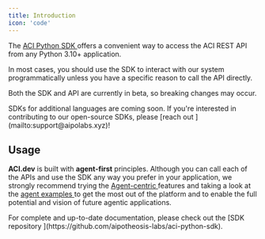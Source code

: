 ```yaml
---
title: Introduction
icon: 'code'
---
```

The [ACI Python SDK <Icon icon="up-right-from-square"/>](https://github.com/aipotheosis-labs/aci-python-sdk) offers a convenient way to access the ACI REST API from any Python 3.10+ application.

In most cases, you should use the SDK to interact with our system programmatically unless you have a specific reason to call the API directly.

Both the SDK and API are currently in beta, so breaking changes may occur.

<Note>
SDKs for additional languages are coming soon. If you're interested in contributing to our open-source SDKs, please [reach out <Icon icon="envelope"/>](mailto:support@aipolabs.xyz)!
</Note>

## Usage
**ACI.dev** is built with **agent-first** principles. Although you can call each of the APIs and use the SDK any way you prefer in your application, we strongly recommend trying the [Agent-centric <Icon icon="up-right-from-square"/>](https://github.com/aipotheosis-labs/aci-python-sdk?tab=readme-ov-file#agent-centric-features) features and taking a look at the [agent examples <Icon icon="up-right-from-square"/>](https://github.com/aipotheosis-labs/aci-agents/tree/main) to get the most out of the platform and to enable the full potential and vision of future agentic applications.

<Note>
For complete and up-to-date documentation, please check out the [SDK repository <Icon icon="up-right-from-square"/>](https://github.com/aipotheosis-labs/aci-python-sdk).
</Note>
